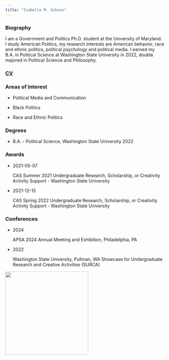 ```yaml
---
title: "Isabelle M. Gibson"
---
```


### Biography

I am a Government and Politics Ph.D. student at the University of Maryland. I study American Politics, my research interests are American behavior, race and ethnic politics, political psychology and political media. I earned my B.A. in Political Science at Washington State University in 2022, double majored in Political Science and Philosophy.

### [CV](https://gvpt.umd.edu/sites/gvpt.umd.edu/files/cv/Isabelle%20Gibson%20CV%202024_1.pdf)

### Areas of Interest

-   Political Media and Communication

-   Black Politics

-   Race and Ethnic Politics

### Degrees

-   B.A. - Political Science, Washington State University 2022

### Awards

-   2021-05-07

    CAS Summer 2021 Undergraduate Research, Scholarship, or Creativity Activity Support - Washington State University

-   2021-12-15

    CAS Spring 2022 Undergraduate Research, Scholarship, or Creativity Activity Support - Washington State University

### Conferences

-   2024

    APSA 2024 Annual Meeting and Exhibition, Philadelphia, PA

-   2022

    Washington State University, Pullman, WA Showcase for Undergraduate Research and Creative Activities (SURCA)

![](images/IMG_3037.jpg){width="263"}

